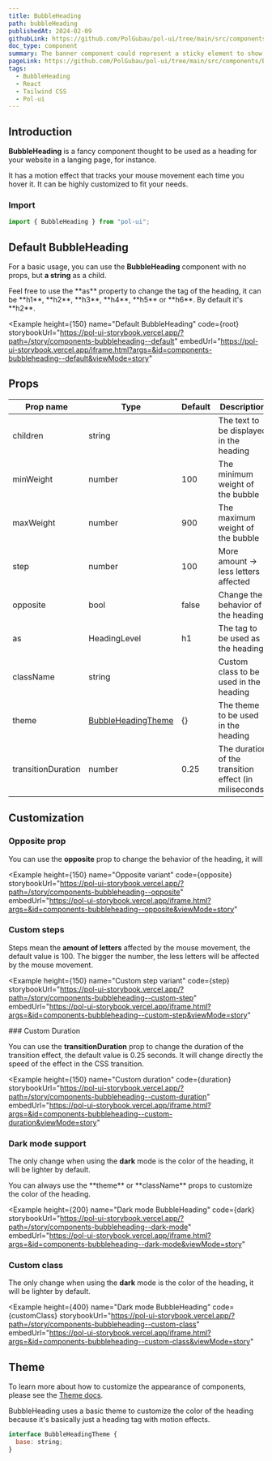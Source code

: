 ```yaml
---
title: BubbleHeading
path: bubbleHeading
publishedAt: 2024-02-09
githubLink: https://github.com/PolGubau/pol-ui/tree/main/src/components/BubbleHeading
doc_type: component
summary: The banner component could represent a sticky element to show marketing, informational and CTA messages to your website visitors fixed to the top or bottom part of the page as the user scroll down the main content area.
pageLink: https://github.com/PolGubau/pol-ui/tree/main/src/components/BubbleHeading
tags:
  - BubbleHeading
  - React
  - Tailwind CSS
  - Pol-ui
---
```








## Introduction

**BubbleHeading** is a fancy component thought to be used as a heading for your website in a langing page, for instance.

It has a motion effect that tracks your mouse movement each time you hover it. It can be highly customized to fit your needs.

### Import

```jsx
import { BubbleHeading } from "pol-ui";
```

## Default BubbleHeading

For a basic usage, you can use the **BubbleHeading** component with no props, but **a string** as a child.

<Callout emoji="💡">
  Feel free to use the **as** property to change the tag of the heading, it can
  be **h1**, **h2**, **h3**, **h4**, **h5** or **h6**. By default it's **h2**.
</Callout>

<Example
  height={150}
  name="Default BubbleHeading"
  code={root}
  storybookUrl="https://pol-ui-storybook.vercel.app/?path=/story/components-bubbleheading--default"
  embedUrl="https://pol-ui-storybook.vercel.app/iframe.html?args=&id=components-bubbleheading--default&viewMode=story"
>
  <RootCode />
</Example>

## Props

| Prop name          | Type                         | Default | Description                                            |
| ------------------ | ---------------------------- | ------- | ------------------------------------------------------ |
| children           | string                       |         | The text to be displayed in the heading                |
| minWeight          | number                       | 100     | The minimum weight of the bubble                       |
| maxWeight          | number                       | 900     | The maximum weight of the bubble                       |
| step               | number                       | 100     | More amount -> less letters affected                   |
| opposite           | bool                         | false   | Change the behavior of the heading                     |
| as                 | HeadingLevel                 | h1      | The tag to be used as the heading                      |
| className          | string                       |         | Custom class to be used in the heading                 |
| theme              | [BubbleHeadingTheme](#Theme) | {}      | The theme to be used in the heading                    |
| transitionDuration | number                       | 0.25    | The duration of the transition effect (in miliseconds) |

## Customization

### Opposite prop

You can use the **opposite** prop to change the behavior of the heading, it will

<Example
  height={150}
  name="Opposite variant"
  code={opposite}
  storybookUrl="https://pol-ui-storybook.vercel.app/?path=/story/components-bubbleheading--opposite"
  embedUrl="https://pol-ui-storybook.vercel.app/iframe.html?args=&id=components-bubbleheading--opposite&viewMode=story"
>
  <OppositeCode />
</Example>

### Custom steps

Steps mean the **amount of letters** affected by the mouse movement, the default value is 100.
The bigger the number, the less letters will be affected by the mouse movement.

<Example
  height={150}
  name="Custom step variant"
  code={step}
  storybookUrl="https://pol-ui-storybook.vercel.app/?path=/story/components-bubbleheading--custom-step"
  embedUrl="https://pol-ui-storybook.vercel.app/iframe.html?args=&id=components-bubbleheading--custom-step&viewMode=story"
>
  <StepCode />
</Example>
### Custom Duration

You can use the **transitionDuration** prop to change the duration of the transition effect, the default value is 0.25 seconds.
It will change directly the speed of the effect in the CSS transition.

<Example
  height={150}
  name="Custom duration"
  code={duration}
  storybookUrl="https://pol-ui-storybook.vercel.app/?path=/story/components-bubbleheading--custom-duration"
  embedUrl="https://pol-ui-storybook.vercel.app/iframe.html?args=&id=components-bubbleheading--custom-duration&viewMode=story"
>
  <DurationCode />
</Example>

### Dark mode support

The only change when using the **dark** mode is the color of the heading, it will be lighter by default.

<Callout emoji="💡">
  You can always use the **theme** or **className** props to customize the color
  of the heading.
</Callout>

<Example
  height={200}
  name="Dark mode BubbleHeading"
  code={dark}
  storybookUrl="https://pol-ui-storybook.vercel.app/?path=/story/components-bubbleheading--dark-mode"
  embedUrl="https://pol-ui-storybook.vercel.app/iframe.html?args=&id=components-bubbleheading--dark-mode&viewMode=story"
>
  <DarkCode />
</Example>

### Custom class

The only change when using the **dark** mode is the color of the heading, it will be lighter by default.

<Example
  height={400}
  name="Dark mode BubbleHeading"
  code={customClass}
  storybookUrl="https://pol-ui-storybook.vercel.app/?path=/story/components-bubbleheading--custom-class"
  embedUrl="https://pol-ui-storybook.vercel.app/iframe.html?args=&id=components-bubbleheading--custom-class&viewMode=story"
>
  <CustomClassCode />
</Example>

## Theme

To learn more about how to customize the appearance of components, please see the [Theme docs](/docs/customize/theme).

BubbleHeading uses a basic theme to customize the color of the heading because it's basically just a heading tag with motion effects.

```js
interface BubbleHeadingTheme {
  base: string;
}
```
